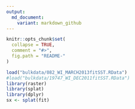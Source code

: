 ```yaml
---
output:
  md_document:
    variant: markdown_github
---
```


<!-- README.md is generated from README.Rmd. Please edit that file -->

```r
knitr::opts_chunk$set(
  collapse = TRUE,
  comment = "#>",
  fig.path = "README-"
)
```


```r
load("bulkdata/082_WI_MARCH2013fitSST.RData")
#load("bulkdata/19747_WI_DEC2011fitSST.RData")
library(raster)
library(splat)
library(dplyr)
sx <- splat(fit)

```
